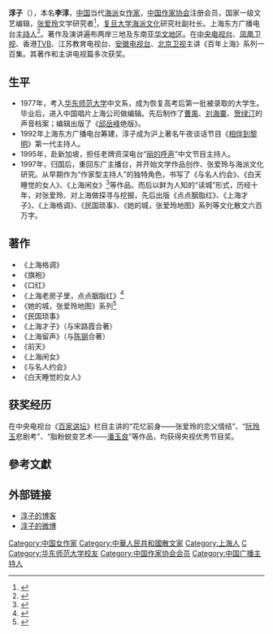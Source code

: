 '''淳子'''（{{Bd|1955年|||}}），本名'''李淳'''，[[中国|中国]]当代[[海派|海派]]女[[作家|作家]]，[[中国作家协会|中国作家协会]]注册会员，国家一级文艺编辑，[[张爱玲|张爱玲]]文学研究者<ref>{{Cite news |url=http://news.chinatimes.com/reading/11051306/112013052100539.html |title=探祕張愛玲淳子重溫老上海 |work=中時電子報 |date=2013-05-21 |deadurl=yes |archiveurl=https://web.archive.org/web/20130714232818/http://news.chinatimes.com/reading/11051306/112013052100539.html |archivedate=2013-07-14 |accessdate=2013-07-26 }}</ref>，[[复旦大学|复旦大学]][[海派文化|海派文化]]研究社副社长。上海东方广播电台[[主持人|主持人]]<ref>{{Cite news |url=http://www.shangyuribao.cn/sydaily/2003/yswh/030502.htm |title=淳子，绍兴路，与我 |work=上虞日报 |date=2001-12-24 |accessdate=2013-07-29 |archive-date=2019-01-27 |archive-url=https://web.archive.org/web/20190127094725/http://www.shangyuribao.cn/sydaily/2003/yswh/030502.htm |dead-url=no }}</ref>。著作及演讲遍布两岸三地及东南亚[[华文地区|华文地区]]。在[[中国中央电视台|中央电视台]]、[[凤凰卫视|凤凰卫视]]、香港[[TVB|TVB]]、江苏教育电视台、[[安徽电视台|安徽电视台]]、[[北京卫视|北京卫视]]主讲《百年上海》系列一百集。其著作和主讲电视篇多次获奖。

== 生平 ==
* 1977年，考入[[华东师范大学|华东师范大学]]中文系，成为恢复高考后第一批被录取的大学生。毕业后，进入中国唱片上海公司做编辑。先后制作了[[曹禺|曹禺]]、[[刘海粟|刘海粟]]、[[贺绿汀|贺绿汀]]的声音档案；编辑出版了《[[邱岳峰|邱岳峰]]绝版》。
* 1992年上海东方广播电台筹建，淳子成为沪上著名午夜谈话节目《[[相伴到黎明|相伴到黎明]]》第一代主持人。
* 1995年，赴新加坡，担任老牌资深电台“[[丽的呼声|丽的呼声]]”中文节目主持人。
* 1997年，归国后，重回东广主播台，并开始文学作品创作、张爱玲与海派文化研究。从早期作为“作家型主持人”的独特角色，书写了《与名人约会》、《白天睡觉的女人》、《上海闲女》<ref>{{Cite news |url=http://www.ycwb.com/gb/content/2002-06/21/content_379187.htm |title=我读淳子 |work=金羊网 羊城晚报 |date=2002-06-21 |access-date=2013-07-30 |archive-url=https://web.archive.org/web/20040604092219/http://www.ycwb.com/gb/content/2002-06/21/content_379187.htm |archive-date=2004-06-04 |dead-url=yes }}</ref>等作品。而后以鲜为人知的“读城”形式，历经十年，对张爱玲、对上海做探寻与挖掘，先后出版《点点胭脂红》、《上海才子》、《上海格调》、《民国琐事》、《她的城，张爱玲地图》系列等文化散文六百万字。

== 著作 ==
* 《上海格调》
* 《旗袍》
* 《口红》
* 《上海老房子里，点点胭脂红》<ref>{{Cite news |url=http://xmwb.xinmin.cn/history/xmwb/html/2007-10/11/content_56610.htm |title=片片落英，化作了淡淡胭脂 |work=新民晚报 |date=2007-10-11 |accessdate=2013-07-29 |archive-date=2016-03-04 |archive-url=https://web.archive.org/web/20160304192930/http://xmwb.xinmin.cn/history/xmwb/html/2007-10/11/content_56610.htm |dead-url=no }}</ref>
* 《她的城，张爱玲地图》系列<ref>{{Cite news |url=http://www.xbzjwcn.com/html/zuojiashidian/2012/0412/604.html |title=海派作家淳子：投资于修身养性和享受生活 |work=中国作家网 |date=2012-04-12 |deadurl=yes |archiveurl=https://web.archive.org/web/20130128193609/http://www.xbzjwcn.com/html/zuojiashidian/2012/0412/604.html |archivedate=2013-01-28 |accessdate=2013-07-29 }}</ref>
* 《民国琐事》
* 《上海才子》（与宋路霞合著）
* 《上海留声》（与[[陈钢|陈钢]]合著）
* 《前天》
* 《上海闲女》
* 《与名人约会》
* 《白天睡觉的女人》

== 获奖经历 ==
在中央电视台《[[百家讲坛|百家讲坛]]》栏目主讲的“花忆前身——张爱玲的恋父情结”、“[[阮玲玉|阮玲玉]]悲剧考”、“脂粉蜕变艺术——[[潘玉良|潘玉良]]”等作品，均获得央视优秀节目奖。

== 參考文獻 ==
{{Reflist}}

== 外部链接 ==
* [http://blog.sina.com.cn/chunzizaizheli 淳子的博客] {{Wayback|url=http://blog.sina.com.cn/chunzizaizheli |date=20180926103521 }}{{zh-cn}}
* [http://weibo.com/zuojiachunzi 淳子的微博] {{Wayback|url=http://weibo.com/zuojiachunzi |date=20180927042758 }}{{zh-cn}}

{{Authority control}}
{{DEFAULTSORT:chun zi}}
[[Category:中国女作家|Category:中国女作家]]
[[Category:中華人民共和國散文家|Category:中華人民共和國散文家]]
[[Category:上海人|Category:上海人]]
[[Category:李姓|C]]
[[Category:华东师范大学校友|Category:华东师范大学校友]]
[[Category:中国作家协会会员|Category:中国作家协会会员]]
[[Category:中国广播主持人|Category:中国广播主持人]]